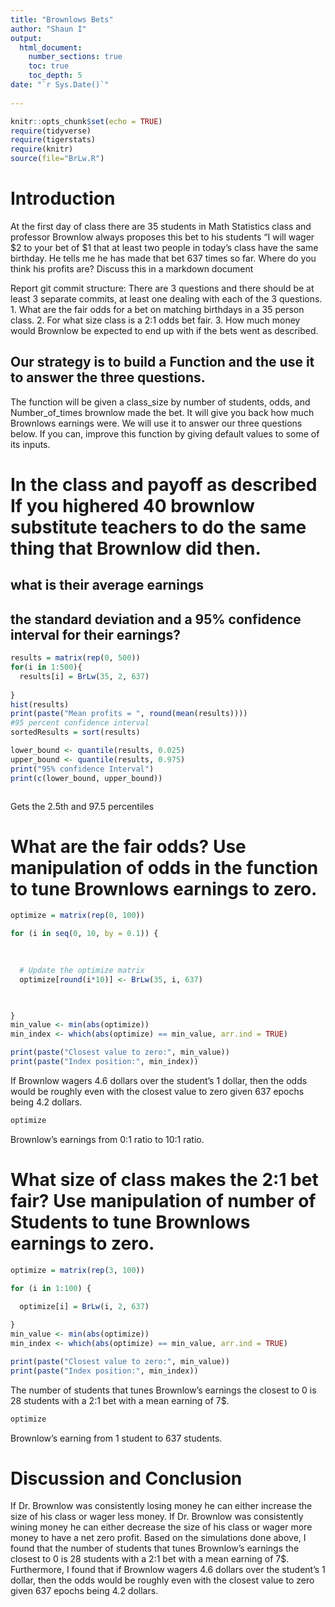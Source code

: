 ```yaml
---
title: "Brownlows Bets"
author: "Shaun I"
output: 
  html_document:
    number_sections: true
    toc: true
    toc_depth: 5
date: "`r Sys.Date()`"    
    
---
```

```r
knitr::opts_chunk$set(echo = TRUE)
require(tidyverse)
require(tigerstats)
require(knitr)
source(file="BrLw.R")
```


<!-- We recommend you use git branches -- create a separate branch for each major section i.e. Introduction, Methods, Results, Inferential Results, and Discussion and Conclusions - leave the YAML block untouched until the final merge where you put in your own name !-->

# Introduction

<!--In this section you explain what you are trying to show.  Where did the data come from?  What is the research or other question you are trying to answer?!-->

 At the first day of class there are 35 students in Math Statistics class and professor Brownlow always proposes this bet to his students "I will wager $2 to your bet of $1 that at least two people in today's class have  the same birthday.  He tells me he has made that bet 637 times so far. Where do you think his profits are? Discuss this in a markdown document
 
Report git commit structure:
There are 3 questions and there should be at least 3 separate commits, at least one dealing with each of the 3 questions.
1. What are the fair odds for a bet on matching birthdays in a 35 person class.
2. For what size class is a 2:1 odds bet fair.
3. How much money would Brownlow be expected to end up with if the bets went as described.

## Our strategy is to build a Function and the use it to answer the three questions. 

The function will be given a class_size by number of students, odds, and Number_of_times brownlow made the bet.  It will give you back how much Brownlows earnings were. We will use it to answer our three questions below. If you can, improve this function by giving default values to some of its inputs. 

# In the class and payoff as described  If you highered 40 brownlow substitute teachers to do the same thing that Brownlow did then.
## what is their average earnings
## the standard deviation and a 95% confidence interval for their earnings?
  
  
```r
results = matrix(rep(0, 500))
for(i in 1:500){
  results[i] = BrLw(35, 2, 637)
  
}
hist(results)
print(paste("Mean profits = ", round(mean(results))))
#95 percent confidence interval
sortedResults = sort(results)

lower_bound <- quantile(results, 0.025)
upper_bound <- quantile(results, 0.975)
print("95% confidence Interval")
print(c(lower_bound, upper_bound))



```
Gets the 2.5th and 97.5 percentiles
<!--Explain and display your method of coming up with a 95% confidence interval of  professor Brownlows winnings (or losings)-->


# What are the fair odds? Use manipulation of odds in the function to tune Brownlows earnings to zero. 

```r
optimize = matrix(rep(0, 100))

for (i in seq(0, 10, by = 0.1)) {
  

  
  # Update the optimize matrix
  optimize[round(i*10)] <- BrLw(35, i, 637)


  
}
min_value <- min(abs(optimize))
min_index <- which(abs(optimize) == min_value, arr.ind = TRUE)

print(paste("Closest value to zero:", min_value))
print(paste("Index position:", min_index))

```
If Brownlow wagers 4.6 dollars over the student's 1 dollar, then the odds would be roughly even with the closest value to zero given 637 epochs being 4.2 dollars.
<!--Decide on your methods:  In this section explain the approach you will take to attack the issue  --- how will you decide on a likely estimate of professor Brownlow's earnings or losses after 637 bets. Also explainhow you construct a 95% confidence interval about your estimate of his winnings !-->
```r
optimize
```
Brownlow's earnings from 0:1 ratio to 10:1 ratio.



# What size of class makes the 2:1 bet fair?  Use manipulation of number of Students to tune Brownlows earnings to zero.

<!--Explain and display the results of your method of coming up with the estimate of professor Brownlows betting profits!-->

```r
optimize = matrix(rep(3, 100))

for (i in 1:100) {

  optimize[i] = BrLw(i, 2, 637)
  
}
min_value <- min(abs(optimize))
min_index <- which(abs(optimize) == min_value, arr.ind = TRUE)

print(paste("Closest value to zero:", min_value))
print(paste("Index position:", min_index))

```

The number of students that tunes Brownlow's earnings the closest to 0 is 28 students with a 2:1 bet with a mean earning of 7$.
```r
optimize
```
Brownlow's earning from 1 student to 637 students. 



# Discussion and Conclusion

<!--Discussion and conclusion here.  If professor Brownlow is consistantly making or losing money how could he change his payout so that his profits center on zero?  Also discuss what size his class should be in order to have his current scheme balance at zero profit.!-->

If Dr. Brownlow was consistently losing money he can either increase the size of his class or wager less money. If Dr. Brownlow was consistently wining money he can either decrease the size of his class or wager more money to have a net zero profit. Based on the simulations done above, I found that the number of students that tunes Brownlow's earnings the closest to 0 is 28 students with a 2:1 bet with a mean earning of 7$. Furthermore, I found that if Brownlow wagers 4.6 dollars over the student's 1 dollar, then the odds would be roughly even with the closest value to zero given 637 epochs being 4.2 dollars.